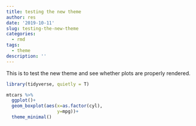 ```yaml
---
title: testing the new theme
author: res
date: '2019-10-11'
slug: testing-the-new-theme
categories:
  - rmd
tags:
  - theme
description: ''
---
```

This is to test the new theme and see whether plots are properly rendered.


```r
library(tidyverse, quietly = T)

mtcars %>% 
  ggplot()+
  geom_boxplot(aes(x=as.factor(cyl),
                   y=mpg))+
  theme_minimal()
  
```
